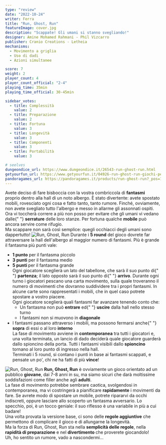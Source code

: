 ```yaml
---
type: "review"
date: "2022-10-24"
writer: Ferra
title: "Run, Ghost, Run"
featureImage: cover.jpg
description: "Scappate! Gli umani si stanno svegliando!"
designer: Amine Mohamed Rahmani - Phil Vizcarro
publisher: Cranio Creations - Letheia
mechanisms:
  - Movimento a griglia
  - Uso di dadi
  - Azioni simultanee

score: 7
weight: 2
player_count: 4
player_count_official: "2-4"
playing_time: 35min
playing_time_official: 30-45min

sidebar_votes:
  - title: Complessità
    value: 2
  - title: Preparazione
    value: 2
  - title: Fortuna
    value: 3
  - title: Longevità
    value: 3
  - title: Componenti
    value: 3
  - title: Portabilità
    value: 3

# seelves
dungeondice_url: https://www.dungeondice.it/26543-run-ghost-run.html
getyourfun_url: https://www.getyourfun.it/04926-run-ghost-run-giochi-per-bambini.html
pandoragames_url: https://pandoragames.it/products/run-ghost-run?_pos=1&_psq=run%20gh&_ss=e&_v=1.0
---
```


<Setting>
  Avete deciso di fare bisboccia con la vostra combriccola di
  <strong> fantasmi</strong> proprio dentro alla hall di un noto albergo. È stato
  divertente: avete spostato mobili, rovesciato ogni cosa e fatto tanto, tanto rumore.
  Finché, ovviamente, non avete svegliato tutto l'albergo e messo in allarme gli
  assonnati ospiti.
  <br />
  Ora vi toccherà correre a più non posso per evitare che gli umani vi vedano dalle{" "}
  <strong>serrature</strong> delle loro stanze. Per fortuna qualche
  <strong> mobile</strong> può ancora servire come rifugio.
  <br />
  Ma scappare non sarà così semplice: quegli occhiacci degli umani sono
  dappertutto!
</Setting>

<img src="./game1.jpg" alt="Run, Ghost, Run" />

<Rules>
  Durante i <strong>5 round</strong> del gioco dovrete far attraversare la hall
  dell'albergo al maggior numero di fantasmi. Più è grande il fantasma più punti
  vale:
  <ul>
    <li>
      <strong>1 punto</strong> per il fantasma piccolo
    </li>
    <li>
      <strong>3 punti</strong> per il fantasma medio
    </li>
    <li>
      <strong>5 punti </strong>per il fantasma grande
      <br />
      Ogni giocatore sceglierà un lato del tabellone, che sarà il suo punto di{" "}
      <strong>partenza</strong>; il lato opposto sarà il suo punto di{" "}
      <strong>arrivo</strong>. Durante ogni turno i giocatori pescano una carta
      movimento, sulla quale troveranno il numero di movimenti che dovranno
      suddividere tra i propri fantasmi. In alcune carte sono rappresentati i
      mobili, che in quel caso potrete spostare a vostro piacere.
      <br />
      Ogni giocatore sceglierà quali fantasmi far avanzare tenendo conto che:
      <ul>
        <li>
          Un fantasma non può <strong>entrare</strong> ed{" "}
          <strong>uscire</strong> dalla hall nello stesso turno
        </li>
        <li>
          I fantasmi non si muovono in <strong>diagonale</strong>
        </li>
      </ul>
    </li>
    <li>
      I fantasmi passano attraverso i mobili, ma possono fermarsi anche{" "}
      <strong>sopra</strong> di essi o al loro <strong>interno</strong>
      <br />
      La fase di movimento avviene in <strong>contemporanea</strong> tra tutti i
      giocatori e, una volta terminata, un lancio di dado deciderà quale
      giocatore guarderà dallo spioncino della porta. Tutti i fantasmi visibili
      dallo <strong>spioncino</strong> tornano al loro punto di ingresso nella
      hall.
      <br />
      Terminati i 5 round, si contano i punti in base ai fantasmi scappati, e
      pensate un po', chi ne ha fatti di più <strong>vince</strong>!
    </li>
  </ul>
</Rules>

<img src="./game2.jpg" alt="Run, Ghost, Run" />

<Feedback>
  <strong>Run, Ghost, Run</strong> è ovviamente un gioco orientato ad un
  pubblico <strong>giovane</strong>, dai 7-8 anni in su, ma siamo sicuri che
  darà moltissime soddisfazioni come filler anche agli <strong>adulti</strong>.
  <br />
  La fase di movimento potrebbe sembrare caotica, svolgendosi in contemporanea,
  ma vi costringerà a pianificare <strong>rapidamente</strong> i movimenti da
  fare. Se avrete modo di spostare un mobile, potrete ripararvi da occhi
  indiscreti, oppure lasciare allo scoperto un fantasma avversario. Lo specchio,
  poi, è un tocco geniale: il suo riflesso è una variabile in più a cui badare!
  <br />
  Una volta provata la versione base, ci sono delle
  <strong> regole aggiuntive</strong> che permettono di complicare il gioco e di
  allungarne la longevità.
  <br />
  Ma la forza di Run, Ghost, Run sta nella
  <strong>semplicità delle regole</strong>, nella
  <strong> rapidità di preparazione</strong> e nel <strong>divertimento </strong>
  che proverete giocandolo!
  <br />
  Uh, ho sentito un rumore, vado a nascondermi…

</Feedback>
